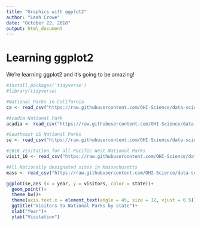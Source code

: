 ```yaml
---
title: "Graphics with ggplot2"
author: "Leah Crowe"
date: "October 22, 2018"
output: html_document
---
```


# Learning ggplot2

We're learning ggplot2 and it's going to be amazing!

```r
#install.packages('tidyverse')
#library(tidyverse)

#National Parks in California
ca <- read_csv("https://raw.githubusercontent.com/OHI-Science/data-science-training/master/data/ca.csv") 

#Acadia National Park
acadia <- read_csv("https://raw.githubusercontent.com/OHI-Science/data-science-training/master/data/acadia.csv")

#Southeast US National Parks
se <- read_csv("https://raw.githubusercontent.com/OHI-Science/data-science-training/master/data/se.csv")

#2016 Visitation for all Pacific West National Parks
visit_16 <- read_csv("https://raw.githubusercontent.com/OHI-Science/data-science-training/master/data/visit_16.csv")

#All Nationally designated sites in Massachusetts
mass <- read_csv("https://raw.githubusercontent.com/OHI-Science/data-science-training/master/data/mass.csv")
```
```r
ggplot(se,aes (x = year, y = visitors, color = state))+
  geom_point()+
  theme_bw()+
  theme(axis.text.x = element_text(angle = 45, size = 12, vjust = 0.5))+
  ggtitle("Visitors to National Parks by state")+
  xlab("Year")+
  ylab("Visitation")
```


